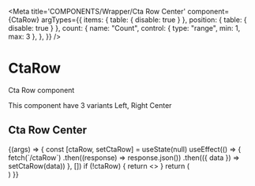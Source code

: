 
<Meta
  title='COMPONENTS/Wrapper/Cta Row Center'
  component={CtaRow}
  argTypes={{
    items: { table: { disable: true } },
    position: { table: { disable: true } },
    count: {
      name: "Count",
      control: { type: "range", min: 1, max: 3 },
    },
  }}
/>

# CtaRow

Cta Row component

This component have 3 variants Left, Right Center

## Cta Row Center

<Props of={CtaRow} />

<Preview>
  <Story name='Cta Row Center' args={{ count: 3, position: "center" }}>
    {(args) => {
      const [ctaRow, setCtaRow] = useState(null)
      useEffect(() => {
        fetch(`/ctaRow`)
          .then((response) => response.json())
          .then(({ data }) => setCtaRow(data))
      }, [])
      if (!ctaRow) {
        return <></>
      }
      return (
        <div>
          <CtaRow
            items={ctaRow.item.slice(0, args.count)}
            position={args.position}
          />
        </div>
      )
    }}
  </Story>
</Preview>